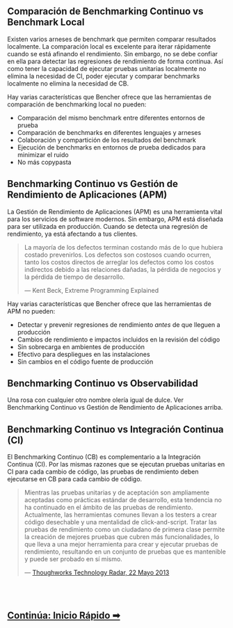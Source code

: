 ## Comparación de Benchmarking Continuo vs Benchmark Local

Existen varios arneses de benchmark que permiten comparar resultados localmente.
La comparación local es excelente para iterar rápidamente cuando se está afinando el rendimiento.
Sin embargo, no se debe confiar en ella para detectar las regresiones de rendimiento de forma continua.
Así como tener la capacidad de ejecutar pruebas unitarias localmente no elimina la necesidad de CI,
poder ejecutar y comparar benchmarks localmente no elimina la necesidad de CB.

Hay varias características que Bencher ofrece que las herramientas de comparación de benchmarking local no pueden:
- Comparación del mismo benchmark entre diferentes entornos de prueba
- Comparación de benchmarks en diferentes lenguajes y arneses
- Colaboración y compartición de los resultados del benchmark
- Ejecución de benchmarks en entornos de prueba dedicados para minimizar el ruido
- No más copypasta

## Benchmarking Continuo vs Gestión de Rendimiento de Aplicaciones (APM)

La Gestión de Rendimiento de Aplicaciones (APM) es una herramienta vital para los servicios de software modernos.
Sin embargo, APM está diseñada para ser utilizada en producción.
Cuando se detecta una regresión de rendimiento, ya está afectando a tus clientes.

> La mayoría de los defectos terminan costando más de lo que hubiera costado prevenirlos.
> Los defectos son costosos cuando ocurren, tanto los costos directos de arreglar los defectos
> como los costos indirectos debido a las relaciones dañadas, la pérdida de negocios y la pérdida de tiempo de desarrollo.
>
> — Kent Beck, Extreme Programming Explained

Hay varias características que Bencher ofrece que las herramientas de APM no pueden:
- Detectar y prevenir regresiones de rendimiento _antes_ de que lleguen a producción
- Cambios de rendimiento e impactos incluidos en la revisión del código
- Sin sobrecarga en ambientes de producción
- Efectivo para despliegues en las instalaciones
- Sin cambios en el código fuente de producción

## Benchmarking Continuo vs Observabilidad

Una rosa con cualquier otro nombre olería igual de dulce.
Ver Benchmarking Continuo vs Gestión de Rendimiento de Aplicaciones arriba.

## Benchmarking Continuo vs Integración Continua (CI)

El Benchmarking Continuo (CB) es complementario a la Integración Continua (CI).
Por las mismas razones que se ejecutan pruebas unitarias en CI para cada cambio de código,
las pruebas de rendimiento deben ejecutarse en CB para cada cambio de código.

> Mientras las pruebas unitarias y de aceptación son ampliamente aceptadas como prácticas estándar de desarrollo,
> esta tendencia no ha continuado en el ámbito de las pruebas de rendimiento.
> Actualmente, las herramientas comunes llevan a los testers a crear código desechable y una mentalidad de click-and-script.
> Tratar las pruebas de rendimiento como un ciudadano de primera clase permite la creación de mejores pruebas que cubren más funcionalidades,
> lo que lleva a una mejor herramienta para crear y ejecutar pruebas de rendimiento,
> resultando en un conjunto de pruebas que es mantenible y puede ser probado en sí mismo.
>
> — [Thoughworks Technology Radar, 22 Mayo 2013](https://www.thoughtworks.com/en-us/radar/techniques/performance-testing-as-a-first-class-citizen)

<br/>
<br/>

<h2><a href="/docs/es/tutorial/quick-start">Continúa: Inicio Rápido ➡</a></h2>
